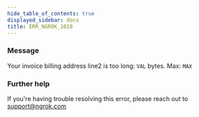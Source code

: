 ```yaml
---
hide_table_of_contents: true
displayed_sidebar: docs
title: ERR_NGROK_1028
---
```


### Message

Your invoice billing address line2 is too long: `VAL` bytes. Max: `MAX`

<ErrorDetails />

### Further help

If you're having trouble resolving this error, please reach out to [support@ngrok.com](mailto:support@ngrok.com?subject=Help%20with%20ERR_NGROK_1028)
